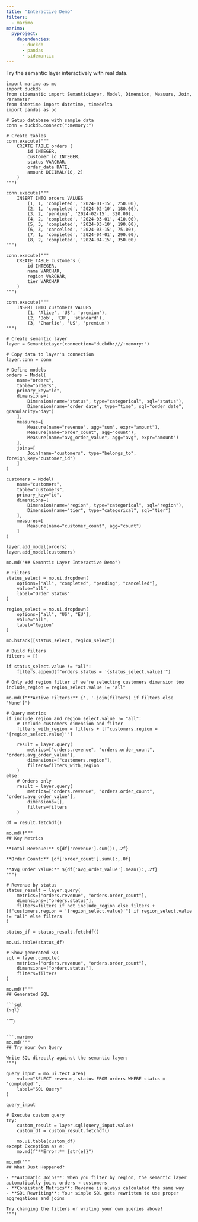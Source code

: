 ```yaml
---
title: "Interactive Demo"
filters:
  - marimo
marimo:
  pyproject:
    dependencies:
      - duckdb
      - pandas
      - sidemantic
---
```


Try the semantic layer interactively with real data.

```.marimo
import marimo as mo
import duckdb
from sidemantic import SemanticLayer, Model, Dimension, Measure, Join, Parameter
from datetime import datetime, timedelta
import pandas as pd

# Setup database with sample data
conn = duckdb.connect(":memory:")

# Create tables
conn.execute("""
    CREATE TABLE orders (
        id INTEGER,
        customer_id INTEGER,
        status VARCHAR,
        order_date DATE,
        amount DECIMAL(10, 2)
    )
""")

conn.execute("""
    INSERT INTO orders VALUES
        (1, 1, 'completed', '2024-01-15', 250.00),
        (2, 1, 'completed', '2024-02-10', 180.00),
        (3, 2, 'pending', '2024-02-15', 320.00),
        (4, 2, 'completed', '2024-03-01', 410.00),
        (5, 3, 'completed', '2024-03-10', 190.00),
        (6, 3, 'cancelled', '2024-03-15', 75.00),
        (7, 1, 'completed', '2024-04-01', 290.00),
        (8, 2, 'completed', '2024-04-15', 350.00)
""")

conn.execute("""
    CREATE TABLE customers (
        id INTEGER,
        name VARCHAR,
        region VARCHAR,
        tier VARCHAR
    )
""")

conn.execute("""
    INSERT INTO customers VALUES
        (1, 'Alice', 'US', 'premium'),
        (2, 'Bob', 'EU', 'standard'),
        (3, 'Charlie', 'US', 'premium')
""")

# Create semantic layer
layer = SemanticLayer(connection="duckdb:///:memory:")

# Copy data to layer's connection
layer.conn = conn

# Define models
orders = Model(
    name="orders",
    table="orders",
    primary_key="id",
    dimensions=[
        Dimension(name="status", type="categorical", sql="status"),
        Dimension(name="order_date", type="time", sql="order_date", granularity="day")
    ],
    measures=[
        Measure(name="revenue", agg="sum", expr="amount"),
        Measure(name="order_count", agg="count"),
        Measure(name="avg_order_value", agg="avg", expr="amount")
    ],
    joins=[
        Join(name="customers", type="belongs_to", foreign_key="customer_id")
    ]
)

customers = Model(
    name="customers",
    table="customers",
    primary_key="id",
    dimensions=[
        Dimension(name="region", type="categorical", sql="region"),
        Dimension(name="tier", type="categorical", sql="tier")
    ],
    measures=[
        Measure(name="customer_count", agg="count")
    ]
)

layer.add_model(orders)
layer.add_model(customers)

mo.md("## Semantic Layer Interactive Demo")
```

```.marimo
# Filters
status_select = mo.ui.dropdown(
    options=["all", "completed", "pending", "cancelled"],
    value="all",
    label="Order Status"
)

region_select = mo.ui.dropdown(
    options=["all", "US", "EU"],
    value="all",
    label="Region"
)

mo.hstack([status_select, region_select])
```

```.marimo
# Build filters
filters = []

if status_select.value != "all":
    filters.append(f"orders.status = '{status_select.value}'")

# Only add region filter if we're selecting customers dimension too
include_region = region_select.value != "all"

mo.md(f"**Active Filters:** {', '.join(filters) if filters else 'None'}")
```

```.marimo
# Query metrics
if include_region and region_select.value != "all":
    # Include customers dimension and filter
    filters_with_region = filters + [f"customers.region = '{region_select.value}'"]

    result = layer.query(
        metrics=["orders.revenue", "orders.order_count", "orders.avg_order_value"],
        dimensions=["customers.region"],
        filters=filters_with_region
    )
else:
    # Orders only
    result = layer.query(
        metrics=["orders.revenue", "orders.order_count", "orders.avg_order_value"],
        dimensions=[],
        filters=filters
    )

df = result.fetchdf()

mo.md(f"""
## Key Metrics

**Total Revenue:** ${df['revenue'].sum():,.2f}

**Order Count:** {df['order_count'].sum():,.0f}

**Avg Order Value:** ${df['avg_order_value'].mean():,.2f}
""")
```

```.marimo
# Revenue by status
status_result = layer.query(
    metrics=["orders.revenue", "orders.order_count"],
    dimensions=["orders.status"],
    filters=filters if not include_region else filters + [f"customers.region = '{region_select.value}'"] if region_select.value != "all" else filters
)

status_df = status_result.fetchdf()

mo.ui.table(status_df)
```

```.marimo
# Show generated SQL
sql = layer.compile(
    metrics=["orders.revenue", "orders.order_count"],
    dimensions=["orders.status"],
    filters=filters
)

mo.md(f"""
## Generated SQL

```sql
{sql}
```
""")
```

```.marimo
mo.md("""
## Try Your Own Query

Write SQL directly against the semantic layer:
""")
```

```.marimo
query_input = mo.ui.text_area(
    value="SELECT revenue, status FROM orders WHERE status = 'completed'",
    label="SQL Query"
)

query_input
```

```.marimo
# Execute custom query
try:
    custom_result = layer.sql(query_input.value)
    custom_df = custom_result.fetchdf()

    mo.ui.table(custom_df)
except Exception as e:
    mo.md(f"**Error:** {str(e)}")
```

```.marimo
mo.md("""
## What Just Happened?

- **Automatic Joins**: When you filter by region, the semantic layer automatically joins orders → customers
- **Consistent Metrics**: Revenue is always calculated the same way
- **SQL Rewriting**: Your simple SQL gets rewritten to use proper aggregations and joins

Try changing the filters or writing your own queries above!
""")
```
